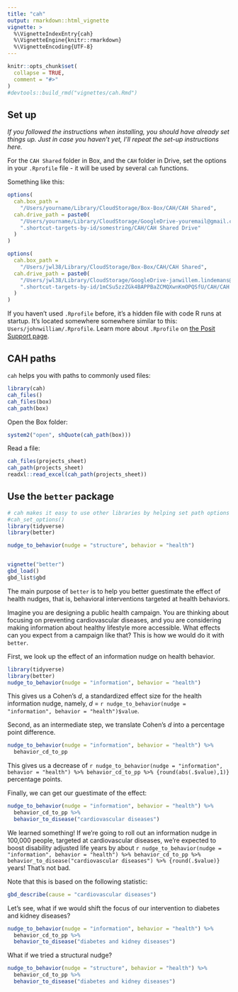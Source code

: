 ```yaml
---
title: "cah"
output: rmarkdown::html_vignette
vignette: >
  %\VignetteIndexEntry{cah}
  %\VignetteEngine{knitr::rmarkdown}
  %\VignetteEncoding{UTF-8}
---
```


```r
knitr::opts_chunk$set(
  collapse = TRUE,
  comment = "#>"
)
#devtools::build_rmd("vignettes/cah.Rmd")
```

## Set up

*If you followed the instructions when installing, you should have already set things up. Just in case you haven't yet, I'll repeat the set-up instructions here.*

For the `CAH Shared` folder in Box, and the `CAH` folder in Drive, set the options in your `.Rprofile` file - it will be used by several `cah` functions.

Something like this:

```r
options(
  cah.box_path = 
    "/Users/yourname/Library/CloudStorage/Box-Box/CAH/CAH Shared",
  cah.drive_path = paste0(
    "/Users/yourname/Library/CloudStorage/GoogleDrive-youremail@gmail.com/",
    ".shortcut-targets-by-id/somestring/CAH/CAH Shared Drive"
  )
)
```
```r
options(
  cah.box_path = 
    "/Users/jwl38/Library/CloudStorage/Box-Box/CAH/CAH Shared",
  cah.drive_path = paste0(
    "/Users/jwl38/Library/CloudStorage/GoogleDrive-janwillem.lindemans@gmail.com/",
    ".shortcut-targets-by-id/1mCSu5zzZGk4BAPPBaZCMQXwnKmOPQSfU/CAH/CAH Shared Drive"
  )
)
```

If you haven't used `.Rprofile` before, it's a hidden file with code R runs at startup. It's located somewhere somewhere similar to this: `Users/johnwilliam/.Rprofile`. Learn more about `.Rprofile` on [the Posit Support page](https://support.posit.co/hc/en-us/articles/360047157094-Managing-R-with-Rprofile-Renviron-Rprofile-site-Renviron-site-rsession-conf-and-repos-conf).


## CAH paths

`cah` helps you with paths to commonly used files:

```r
library(cah)
cah_files()
cah_files(box)
cah_path(box)
```

Open the Box folder:

```r
system2("open", shQuote(cah_path(box)))
```

Read a file:

```r
cah_files(projects_sheet)
cah_path(projects_sheet)
readxl::read_excel(cah_path(projects_sheet))
```

## Use the `better` package



```r
# cah makes it easy to use other libraries by helping set path options
#cah_set_options()
library(tidyverse)
library(better)

nudge_to_behavior(nudge = "structure", behavior = "health") 


vignette("better")
gbd_load()
gbd_list$gbd
```

The main purpose of `better` is to help you better guestimate the effect of health nudges, that is, behavioral interventions targeted at health behaviors. 

Imagine you are designing a public health campaign. You are thinking about focusing on preventing cardiovascular diseases, and you are considering making information about healthy lifestyle more accessible. What effects can you expect from a campaign like that? This is how we would do it with `better`.

First, we look up the effect of an information nudge on health behavior.

```r
library(tidyverse)
library(better)
nudge_to_behavior(nudge = "information", behavior = "health") 
```

This gives us a Cohen's *d*, a standardized effect size for the health information nudge, namely, *d* = `r nudge_to_behavior(nudge = "information", behavior = "health")$value`.

Second, as an intermediate step, we translate Cohen's *d* into a percentage point difference.

```r
nudge_to_behavior(nudge = "information", behavior = "health") %>%
  behavior_cd_to_pp
```

This gives us a decrease of `r nudge_to_behavior(nudge = "information", behavior = "health") %>% behavior_cd_to_pp %>% {round(abs(.$value),1)}` percentage points.

Finally, we can get our guestimate of the effect:

```r
nudge_to_behavior(nudge = "information", behavior = "health") %>%
  behavior_cd_to_pp %>%
  behavior_to_disease("cardiovascular diseases")
```

We learned something! If we're going to roll out an information nudge in 100,000 people, targeted at cardiovascular diseases, we're expected to boost disability adjusted life years by about `r nudge_to_behavior(nudge = "information", behavior = "health") %>% behavior_cd_to_pp %>% behavior_to_disease("cardiovascular diseases") %>% {round(.$value)}` years! That's not bad. 

Note that this is based on the following statistic:

```r
gbd_describe(cause = "cardiovascular diseases")
```

Let's see, what if we would shift the focus of our intervention to diabetes and kidney diseases?

```r
nudge_to_behavior(nudge = "information", behavior = "health") %>%
  behavior_cd_to_pp %>%
  behavior_to_disease("diabetes and kidney diseases")
```

What if we tried a structural nudge?

```r
nudge_to_behavior(nudge = "structure", behavior = "health") %>%
  behavior_cd_to_pp %>%
  behavior_to_disease("diabetes and kidney diseases")
```



```r

```

```r

```

```r

```

```r

```

```r

```
